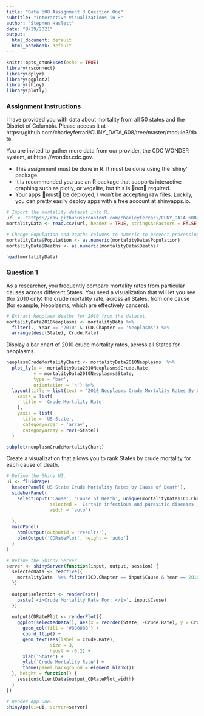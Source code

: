 ```yaml
---
title: "Data 608 Assignment 3 Question One"
subtitle: "Interactive Visualizations in R"
author: "Stephen Haslett"
date: "9/29/2021"
output:
  html_document: default
  html_notebook: default
---
```


```r
knitr::opts_chunk$set(echo = TRUE)
library(rsconnect)
library(dplyr)
library(ggplot2)
library(shiny)
library(plotly)
```

### Assignment Instructions

I have provided you with data about mortality from all 50 states and the District of Columbia. Please access it at - https://github.com/charleyferrari/CUNY_DATA_608/tree/master/module3/data.

You are invited to gather more data from our provider, the CDC WONDER system, at https://wonder.cdc.gov. 

- This assignment must be done in R. It must be done using the ‘shiny’ package.
- It is recommended you use an R package that supports interactive graphing such as plotly, or vegalite, but this is not required.
- Your apps must be deployed, I won’t be accepting raw files. Luckily, you can pretty easily deploy apps with a free account at shinyapps.io.


```r
# Import the mortality dataset into R. 
url <- "https://raw.githubusercontent.com/charleyferrari/CUNY_DATA_608/master/module3/data/cleaned-cdc-mortality-1999-2010-2.csv"
mortalityData <- read.csv(url, header = TRUE, stringsAsFactors = FALSE, skipNul = TRUE, fileEncoding="UTF-8")

# Change Population and Deaths columns to numeric to prevent processing errors.
mortalityData$Population <- as.numeric(mortalityData$Population)
mortalityData$Deaths <- as.numeric(mortalityData$Deaths)

head(mortalityData)
```


### Question 1

As a researcher, you frequently compare mortality rates from particular causes across different States. You need a visualization that will let you see (for 2010 only) the crude mortality rate, across all States, from one cause (for example, Neoplasms, which are effectively cancers).

```r
# Extract Neoplasm deaths for 2010 from the dataset.
mortalityData2010Neoplasms <- mortalityData %>%
  filter(., Year == '2010' & ICD.Chapter == 'Neoplasms') %>%
  arrange(desc(State), Crude.Rate)
```

Display a bar chart of 2010 crude mortality rates, across all States for neoplasms.
```r
neoplasmCrudeMortalityChart <- mortalityData2010Neoplasms  %>%
  plot_ly(x = ~mortalityData2010Neoplasms$Crude.Rate,
          y = mortalityData2010Neoplasms$State,
          type = 'bar',
          orientation = 'h') %>%
  layout(title = list(text = '2010 Neoplasms Crude Mortality Rates By US State', font = list(size = 12), plot_bgcolor = '#e5ecf6'),
    xaxis = list(
      title = 'Crude Mortality Rate'
    ),
    yaxis = list(
      title = 'US State',
      categoryorder = 'array',
      categoryarray = rev(~State))
  )

subplot(neoplasmCrudeMortalityChart)   

```


Create a visualization that allows you to rank States by crude mortality for each cause of death.


```r
# Define the Shiny UI.
ui <- fluidPage(
  headerPanel('US State Crude Mortality Rates by Cause of Death'),
  sidebarPanel(
    selectInput('Cause', 'Cause of Death', unique(mortalityData$ICD.Chapter),
                selected = 'Certain infectious and parasitic diseases',
                width = 'auto')
    
  ),
  mainPanel(
    htmlOutput(outputId = 'results'),
    plotOutput('CDRatePlot', height = 'auto')
  )
)

# Define the Shinny Server.
server <- shinyServer(function(input, output, session) {
  selectedData <- reactive({
    mortalityData  %>% filter(ICD.Chapter == input$Cause & Year == 2010)
  })
  
  output$selection <- renderText({
    paste('<i>Crude Mortality Rate For: </i>', input$Cause)
  })
  
  output$CDRatePlot <- renderPlot({
    ggplot(selectedData(), aes(x = reorder(State, -Crude.Rate), y = Crude.Rate)) +
      geom_col(fill = '#8B008B') +
      coord_flip() +
      geom_text(aes(label = Crude.Rate),
                size = 3,
                hjust = -0.2) +
      xlab('State') +
      ylab('Crude Mortality Rate') +
      theme(panel.background = element_blank())
  }, height = function() {
    session$clientData$output_CDRatePlot_width}
  )
})

# Render App One.
shinyApp(ui=ui, server=server)
```
